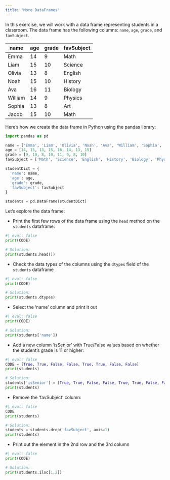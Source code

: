 ```yaml
---
title: "More DataFrames"
---
```


In this exercise, we will work with a data frame representing students in a classroom. The data frame has the following columns: `name`, `age`, `grade`, and `favSubject`.

| name | age | grade | favSubject |
|------|-----|-------|------------|
| Emma | 14 | 9 | Math |
| Liam | 15 | 10 | Science |
| Olivia | 13 | 8 | English |
| Noah | 15 | 10 | History |
| Ava | 16 | 11 | Biology |
| William | 14 | 9 | Physics |
| Sophia | 13 | 8 | Art |
| Jacob | 15 | 10 | Math |

Here's how we create the data frame in Python using the pandas library:

```python
import pandas as pd

name = ['Emma', 'Liam', 'Olivia', 'Noah', 'Ava', 'William', 'Sophia', 'Jacob']
age = [14, 15, 13, 15, 16, 14, 13, 15]
grade = [9, 10, 8, 10, 11, 9, 8, 10]
favSubject = ['Math', 'Science', 'English', 'History', 'Biology', 'Physics', 'Art', 'Math']

studentDict = {
  'name': name,
  'age': age,
  'grade': grade,
  'favSubject': favSubject
}

students = pd.DataFrame(studentDict)
```

Let's explore the data frame:

- Print the first few rows of the data frame using the `head` method on the `students` dataframe:

```python
#| eval: false
print(CODE)
```
```python
# Solution:
print(students.head())
```

- Check the data types of the columns using the `dtypes` field of the `students` dataframe

```python
#| eval: false
print(CODE)
```
```python
# Solution:
print(students.dtypes)
```

- Select the 'name' column and print it out

```python
#| eval: false
print(CODE)
```
```python
# Solution:
print(students['name'])
```

- Add a new column 'isSenior' with True/False values based on whether the student's grade is 11 or higher:

```python
#| eval: false
CODE = [True, True, False, False, True, True, False, False]
print(students)
```
```python
# Solution:
students['isSenior'] = [True, True, False, False, True, True, False, False]
print(students)
```

- Remove the 'favSubject' column:

```python
#| eval: false
CODE
print(students)
```
```python
# Solution:
students = students.drop('favSubject', axis=1)
print(students)
```

- Print out the element in the 2nd row and the 3rd column

```python
#| eval: false
print(CODE)
```
```python
# Solution:
print(students.iloc[1,2])
```

